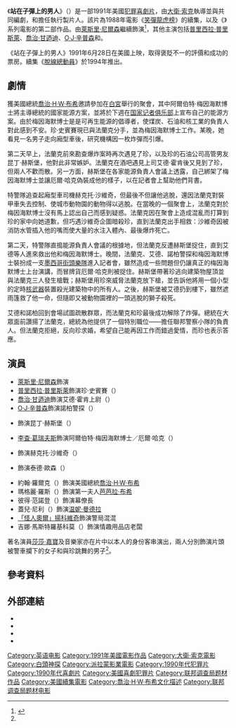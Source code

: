 {{noteTA
|G1=Show
|G2=Movie
|T=zh-tw:站在子彈上的男人;zh-hk:白頭神探再顯神威;zh-cn:白头神探2½：恐怖的气味;
|1=zh-tw:《站在子彈上的男人》;zh-hk:《白頭神探再顯神威》;zh-cn:《白头神探2½：恐怖的气味》;
|2=zh-tw:雷賓;zh-hk:卓賓;zh-cn:卓宾;
|3=zh-tw:笑彈龍虎榜;zh-hk:白頭神探勇救事頭婆;zh-cn:白头神探;
}}
{{Infobox film
| name           = 站在子彈上的男人
| original_name  = {{lang|en|''The Naked Gun 2½: The Smell of Fear''}}
| image          = The Naked Gun 2 Poster.jpg
| caption        = 電影海報
| director       = [[大衛·索克|大衛·索克]]
| producer       = {{le|羅伯特·K·魏斯|Robert K. Weiss}}
| writer         = {{Plainlist|
* 大衛·索克
* {{le|帕特·普羅夫特|Pat Proft}}
}}
| based_on       = {{Based on|{{le|白頭神探 (電視劇)|Police Squad!|白頭神探}}|大衛·索克<br />{{le|吉姆·亞伯拉罕|Jim Abrahams}}<br />{{le|傑瑞·索克|Jerry Zucker}}}}
| starring       = {{plainlist|
* [[萊斯里·尼爾森|萊斯里·尼爾森]]
* [[普里西拉·普里斯萊|普里西拉·普里斯萊]]
* [[喬治·甘迺迪|喬治·甘迺迪]]
* [[O·J·辛普森|O·J·辛普森]]
* {{le|羅伯特·高勒特|Robert Goulet}}
}}
| music          = {{le|伊拉·紐伯|Ira Newborn}}
| cinematography = {{le|羅伯特·M·史蒂文斯|Robert M. Stevens}}
| editing        = {{le|克里斯多福·格林伯里|Christopher Greenbury}}<br />詹姆斯·R·西蒙斯（{{lang|en|James R. Symons}}）
| distributor    = [[派拉蒙影業|派拉蒙影業]]
| released       = {{Film date|1991|6|28|美國}}
| runtime        = 85分鐘
| country        = 美國
| language       = 英語
| budget         = 2300萬美元<ref name="BOM">{{cite web|url=https://www.boxofficemojo.com/release/rl2976155137/weekend/|title=The Naked Gun 2½: The Smell of Fear|work=[[Box_Office_Mojo|Box Office Mojo]]|accessdate=2020-07-19}}</ref>
| gross          = 8690萬美元<ref name="BOM" />
| preceded_by    = 《[[笑彈龍虎榜|笑彈龍虎榜]]》
| followed_by    = 《[[脫線總動員|脫線總動員]]》
| cn_name        = 白头神探2½：恐怖的气味<ref name="Douban">{{cite web|url=https://movie.douban.com/subject/1305096/|title=白头神探2½：恐怖的气味 The Naked Gun 2½: The Smell of Fear (1991)|work=豆瓣电影|accessdate=2020-07-19}}</ref>
| hk_name        = 白頭神探再顯神威<ref name="Tube.hk">{{cite web|url=https://tube.hk/ch/movie/1991/The%20Naked%20Gun%202%C2%BD:%20The%20Smell%20of%20Fear|title=白頭神探再顯神威 1991|work=Tube.hk|accessdate=2020-07-19}}</ref>
| tw_name        = 站在子彈上的男人<ref name="U2mtv">{{cite web|url=https://www.u2mtv.com/movie/info/?mid=2572|title=站在子彈上的男人 THE NAKED GUN 2 2/1 THE SMELL OF FEAR|work=U2電影館|accessdate=2020-07-19}}</ref>
}}
《'''站在子彈上的男人'''》（{{lang-en|''The Naked Gun 2½: The Smell of Fear''}}）是一部1991年美國[[犯罪片|犯罪]][[喜劇片|喜劇片]]，由[[大衛·索克|大衛·索克]]執導並與{{le|帕特·普羅夫特|Pat Proft}}共同編劇，{{le|傑瑞·索克|Jerry Zucker}}和{{le|吉姆·亞伯拉罕|Jim Abrahams}}擔任執行製片人。該片為1988年電影《[[笑彈龍虎榜|笑彈龍虎榜]]》的續集，以及《{{le|白頭神探系列電影|The Naked Gun|白頭神探}}》系列電影的第二部作品。由[[萊斯里·尼爾森|萊斯里·尼爾森]]繼續飾演{{le|法蘭克·雷賓|Frank Drebin}}<ref name="RogerEbert_Review">{{cite web|url=https://www.rogerebert.com/reviews/the-naked-gun-2-12-the-smell-of-fear-1991|title=The Naked Gun 2 1/2: The Smell Of Fear|last=Ebert|first=Roger|work=Roger Ebert.com|date=1991-06-28|accessdate=2020-07-19}}</ref>，其他主演包括[[普里西拉·普里斯萊|普里西拉·普里斯萊]]、[[喬治·甘迺迪|喬治·甘迺迪]]、[[O·J·辛普森|O·J·辛普森]]和{{le|羅伯特·高勒特|Robert Goulet}}。

《站在子彈上的男人》1991年6月28日在美國上映，取得褒貶不一的評價和成功的票房。續集《[[脫線總動員|脫線總動員]]》於1994年推出。

== 劇情 ==
{{le|法蘭克·雷賓|Frank Drebin}}獲美國總統[[喬治·H·W·布希|喬治·H·W·布希]]邀請參加在[[白宮|白宮]]舉行的聚會，其中阿爾伯特·梅因海默博士將主導總統的國家能源方案，並將於下週在[[国家记者俱乐部_(美国)|国家记者俱乐部]]上宣布自己的能源方案。由於梅因海默博士是是可再生能源的倡導者，使煤炭、石油和核工業的負責人對此感到不安。珍·史賓賽現已與法蘭克分手，並為梅因海默博士工作。某晚，她看見一名男子走向廂型車後，研究機構因一枚炸彈而引爆。

第二天早上，法蘭克前來勘查爆炸案時再次遇見了珍，以及珍的石油公司高管男友昆丁·赫斯堡，他對此非常嫉妒。法蘭克在酒吧遇見上司艾德·霍肯後又見到了珍，但兩人不歡而散。另一方面，赫斯堡在各家能源負責人會議上透露，自己綁架了梅因海默博士並讓厄爾·哈克偽裝成他的樣子，以在記者會上幫助他們背書。

特警隊追查起廂型車司機赫克托·沙維奇，但最後不但讓他逃脫，還因法蘭克對裝甲車失去控制、使城市動物園的動物得以逃脫。在當晚的一個聚會上，法蘭克對於梅因海默博士沒有馬上認出自己而感到疑惑。法蘭克因在聚會上造成混亂而打算到珍的家中向她道歉，但巧遇沙維奇企圖暗殺珍，直到法蘭克出手相救：沙維奇因被消防水管插入他的嘴而使大量的水注入體內、最後爆炸死亡。

第二天，特警隊直搗能源負責人會議的根據地，但法蘭克反遭赫斯堡捉住，直到艾德等人進來救出他和梅因海默博士。晚間，法蘭克、艾德、諾柏警探和梅因海默博士裝扮成一支[[墨西哥街頭樂隊|墨西哥街頭樂隊]]進入記者會，雖然造成一些問題但仍讓真正的梅因海默博士上台演講，而冒牌貨厄爾·哈克則被捉住。赫斯堡帶著珍逃向建築物屋頂並與法蘭克三人發生槍戰；赫斯堡用珍來威脅法蘭克放下槍，並告訴他將用一個小型的定時[[核武器|核武器]]裝置殺光建築物中的所有人。之後，赫斯堡被艾德扔到樓下，雖然遮雨篷救了他一命，但隨即又被動物園裡的一頭逃脫的獅子殺死。

艾德和諾柏回到會場試圖疏散群眾，而法蘭克和珍最後成功解除了炸彈。總統在大眾面前讚揚了法蘭克，總統為他提供了一個特別職位——擔任聯邦警察小隊的負責人。但法蘭克拒絕，反向珍求婚，希望自己能再因工作而錯過愛情，而珍也表示答應。

== 演員 ==
* [[萊斯里·尼爾森|萊斯里·尼爾森]]飾演{{le|法蘭克·雷賓|Frank Drebin}}
* [[普里西拉·普里斯萊|普里西拉·普里斯萊]]飾演珍·史賓賽（{{lang|en|Jane Spencer}}）
* [[喬治·甘迺迪|喬治·甘迺迪]]飾演艾德·霍肯上尉（{{lang|en|Capt. Ed Hocken}}）
* [[O·J·辛普森|O·J·辛普森]]飾演諾柏警探（{{lang|en|Det. Nordberg}}）
* {{le|羅伯特·高勒特|Robert Goulet}}飾演昆丁·赫斯堡（{{lang|en|Quentin Hapsburg}}）
* [[李查·葛瑞夫斯|李查·葛瑞夫斯]]飾演阿爾伯特·梅因海默博士／厄爾·哈克（{{lang|en|Dr. Albert S. Meinheimer / Earl Hacker}}）
* {{le|安東尼·詹姆士 (演員)|Anthony James (actor)|安東尼·詹姆士}}飾演赫克托·沙維奇（{{lang|en|Hector Savage}}）
* {{le|艾德·威廉斯 (演員)|Ed Williams (actor)|艾德·威廉斯}}飾演泰德·歐森（{{lang|en|Ted Olsen}}）
* 約翰·羅爾克（{{lang|en|John Roarke}}）飾演美國總統[[喬治·H·W·布希|喬治·H·W·布希]]
* 瑪格麗·羅斯（{{lang|en|Margery Ross}}）飾演第一夫人[[芭芭拉·布希|芭芭拉·布希]]
* 彼得·范諾登（{{lang|en|Peter Van Norden}}）飾演幕僚長{{le|約翰·H·蘇努努|John H. Sununu}}
* 蓋兒·尼利（{{lang|en|Gail Neely}}）飾演[[温妮·马迪基泽拉-曼德拉|温妮·曼德拉]]
* [[「怪人奧爾」揚科維奇|「怪人奧爾」揚科維奇]]飾演警局混混
* 吉娜·馬斯特羅基科莫（{{lang|en|Gina Mastrogiacomo}}）飾演情趣用品店老闆

著名演員[[莎莎·嘉寶|莎莎·嘉寶]]及音樂家{{le|梅爾·托美|Mel Tormé}}亦在片中以本人的身份客串演出，兩人分別飾演片頭被警車攔下的女子和與珍跳舞的男子<ref name="RogerEbert_Review" />。

== 參考資料 ==
{{Reflist|30em}}

== 外部連結 ==
* {{IMDb title|0102510}}
* {{Allmovie title|76358}}
* {{mojo title|nakedgun2}}
* {{Rotten Tomatoes|naked_gun_2_12_the_the_smell_of_fear}}

{{白頭神探}}

{{DEFAULTSORT:Naked Gun 2: The Smell Of Fear, The}}
[[Category:英语电影|Category:英语电影]]
[[Category:1991年美國電影作品|Category:1991年美國電影作品]]
[[Category:大衛·索克電影|Category:大衛·索克電影]]
[[Category:白頭神探|Category:白頭神探]]
[[Category:派拉蒙影業電影|Category:派拉蒙影業電影]]
[[Category:1990年代犯罪片|Category:1990年代犯罪片]]
[[Category:1990年代喜劇片|Category:1990年代喜劇片]]
[[Category:美國喜劇犯罪片|Category:美國喜劇犯罪片]]
[[Category:联邦调查局题材作品|Category:联邦调查局题材作品]]
[[Category:美國續集電影|Category:美國續集電影]]
[[Category:喬治·H·W·布希文化描述|Category:喬治·H·W·布希文化描述]]
[[Category:联邦调查局题材电影|Category:联邦调查局题材电影]]